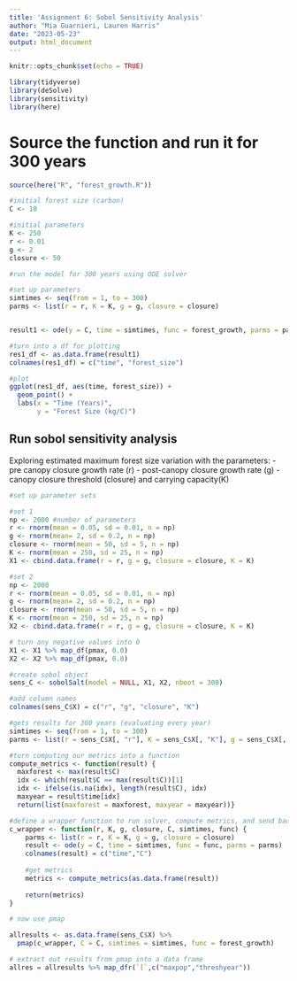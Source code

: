 ```yaml
---
title: 'Assignment 6: Sobol Sensitivity Analysis'
author: "Mia Guarnieri, Lauren Harris"
date: "2023-05-23"
output: html_document
---
```


```r
knitr::opts_chunk$set(echo = TRUE)

library(tidyverse)
library(deSolve)
library(sensitivity)
library(here)
```

# Source the function and run it for 300 years

```r
source(here("R", "forest_growth.R"))

#initial forest size (carbon)
C <- 10

#initial parameters
K <- 250
r <- 0.01
g <- 2
closure <- 50

#run the model for 300 years using ODE solver

#set up parameters
simtimes <- seq(from = 1, to = 300)
parms <- list(r = r, K = K, g = g, closure = closure)


result1 <- ode(y = C, time = simtimes, func = forest_growth, parms = parms)

#turn into a df for plotting
res1_df <- as.data.frame(result1)
colnames(res1_df) = c("time", "forest_size")

#plot
ggplot(res1_df, aes(time, forest_size)) + 
  geom_point() +
  labs(x = "Time (Years)",
       y = "Forest Size (kg/C)")

```

## Run sobol sensitivity analysis

Exploring estimated maximum forest size variation with the parameters:
- pre canopy closure growth rate (r)
- post-canopy closure growth rate (g)
- canopy closure threshold (closure) and carrying capacity(K)

```r
#set up parameter sets

#set 1
np <- 2000 #number of parameters
r <- rnorm(mean = 0.05, sd = 0.01, n = np)
g <- rnorm(mean= 2, sd = 0.2, n = np)
closure <- rnorm(mean = 50, sd = 5, n = np)
K <- rnorm(mean = 250, sd = 25, n = np)
X1 <- cbind.data.frame(r = r, g = g, closure = closure, K = K)

#set 2
np <- 2000
r <- rnorm(mean = 0.05, sd = 0.01, n = np)
g <- rnorm(mean= 2, sd = 0.2, n = np)
closure <- rnorm(mean = 50, sd = 5, n = np)
K <- rnorm(mean = 250, sd = 25, n = np)
X2 <- cbind.data.frame(r = r, g = g, closure = closure, K = K)

# turn any negative values into 0
X1 <- X1 %>% map_df(pmax, 0.0)
X2 <- X2 %>% map_df(pmax, 0.0)

#create sobol object
sens_C <- sobolSalt(model = NULL, X1, X2, nboot = 300)

#add column names
colnames(sens_C$X) = c("r", "g", "closure", "K")

#gets results for 300 years (evaluating every year)
simtimes <- seq(from = 1, to = 300)
parms <- list(r = sens_C$X[, "r"], K = sens_C$X[, "K"], g = sens_C$X[, "g"], closure = sens_C$X[, "closure"])

#turn computing our metrics into a function
compute_metrics <- function(result) {
  maxforest <- max(result$C)
  idx <- which(result$C == max(result$C))[1]
  idx <- ifelse(is.na(idx), length(result$C), idx)
  maxyear = result$time[idx]
  return(list(maxforest = maxforest, maxyear = maxyear))}

#define a wrapper function to run solver, compute metrics, and send back results for each parameter
c_wrapper <- function(r, K, g, closure, C, simtimes, func) {
    parms <- list(r = r, K = K, g = g, closure = closure)
    result <- ode(y = C, time = simtimes, func = func, parms = parms) 
    colnames(result) = c("time","C")
  
    #get metrics
    metrics <- compute_metrics(as.data.frame(result))
    
    return(metrics)
}

# now use pmap

allresults <- as.data.frame(sens_C$X) %>% 
  pmap(c_wrapper, C = C, simtimes = simtimes, func = forest_growth)

# extract out results from pmap into a data frame
allres = allresults %>% map_dfr(`[`,c("maxpop","threshyear"))
```


